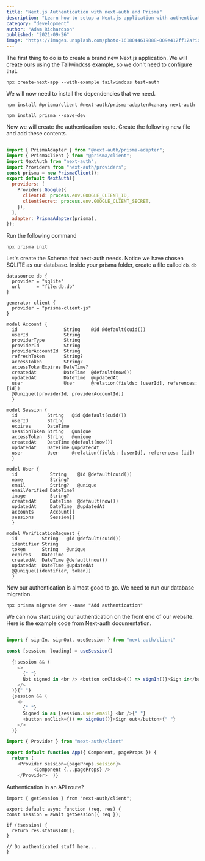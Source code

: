 ```yaml
---
title: "Next.js Authentication with next-auth and Prisma"
description: "Learn how to setup a Next.js application with authentication using next-auth."
category: "development"
author: "Adam Richardson"
published: "2021-09-26"
image: "https://images.unsplash.com/photo-1618044619888-009e412ff12a?ixid=MnwxMjA3fDB8MHxwaG90by1wYWdlfHx8fGVufDB8fHx8&ixlib=rb-1.2.1&auto=format&fit=crop&w=1400"
---
```


The first thing to do is to create a brand new Next.js application. We will create
ours using the Tailwindcss example, so we don't need to configure that.

```
npx create-next-app --with-example tailwindcss test-auth
```

We will now need to install the dependencies that we need.

```
npm install @prisma/client @next-auth/prisma-adapter@canary next-auth
```

```
npm install prisma --save-dev
```

Now we will create the authentication route. Create the following new file and add these contents.

```js:pages/api/auth/[...nextauth].js

import { PrismaAdapter } from "@next-auth/prisma-adapter";
import { PrismaClient } from "@prisma/client";
import NextAuth from "next-auth";
import Providers from "next-auth/providers";
const prisma = new PrismaClient();
export default NextAuth({
  providers: [
    Providers.Google({
      clientId: process.env.GOOGLE_CLIENT_ID,
      clientSecret: process.env.GOOGLE_CLIENT_SECRET,
    }),
  ],
  adapter: PrismaAdapter(prisma),
});
```

Run the following command

```
npx prisma init
```

Let's create the Schema that next-auth needs. Notice we have chosen SQLITE as our
database. Inside your prisma folder, create a file called `db.db`

```js:/prisma/schema.prisma
datasource db {
  provider = "sqlite"
  url      = "file:db.db"
}

generator client {
  provider = "prisma-client-js"
}

model Account {
  id                 String    @id @default(cuid())
  userId             String
  providerType       String
  providerId         String
  providerAccountId  String
  refreshToken       String?
  accessToken        String?
  accessTokenExpires DateTime?
  createdAt          DateTime  @default(now())
  updatedAt          DateTime  @updatedAt
  user               User      @relation(fields: [userId], references: [id])
  @@unique([providerId, providerAccountId])
  }

model Session {
  id           String   @id @default(cuid())
  userId       String
  expires      DateTime
  sessionToken String   @unique
  accessToken  String   @unique
  createdAt    DateTime @default(now())
  updatedAt    DateTime @updatedAt
  user         User     @relation(fields: [userId], references: [id])
  }

model User {
  id            String    @id @default(cuid())
  name          String?
  email         String?   @unique
  emailVerified DateTime?
  image         String?
  createdAt     DateTime  @default(now())
  updatedAt     DateTime  @updatedAt
  accounts      Account[]
  sessions      Session[]
  }

model VerificationRequest {
  id         String   @id @default(cuid())
  identifier String
  token      String   @unique
  expires    DateTime
  createdAt  DateTime @default(now())
  updatedAt  DateTime @updatedAt
  @@unique([identifier, token])
  }
```

Now our authentication is almost good to go. We need to run our database migration.

```
npx prisma migrate dev --name "Add authentication"
```

We can now start using our authentication on the front end of our website. Here is the example
code from Next-auth documentation.

```js:pages/index.js

import { signIn, signOut, useSession } from "next-auth/client"

const [session, loading] = useSession()

  {!session && (
    <>
      {" "}
      Not signed in <br /> <button onClick={() => signIn()}>Sign in</button>{" "}
    </>
  )}{" "}
  {session && (
    <>
      {" "}
      Signed in as {session.user.email} <br />{" "}
      <button onClick={() => signOut()}>Sign out</button>{" "}
    </>
  )}

```

```js:pages/_app.js
import { Provider } from "next-auth/client"

export default function App({ Component, pageProps }) {
  return (
    <Provider session={pageProps.session}>
          <Component {...pageProps} />
    </Provider>  )}
```

Authentication in an API route?

```js:pages/api/createprofile
import { getSession } from "next-auth/client";

export default async function (req, res) {
const session = await getSession({ req });

if (!session) {
  return res.status(401);
}

// Do authenticated stuff here...
}
```
